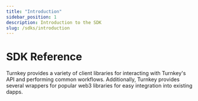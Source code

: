 ```yaml
---
title: "Introduction"
sidebar_position: 1
description: Introduction to the SDK
slug: /sdks/introduction
---
```


# SDK Reference

Turnkey provides a variety of client libraries for interacting with Turnkey's API and performing common workflows. Additionally, Turnkey provides several wrappers for popular web3 libraries for easy integration into existing dapps.
